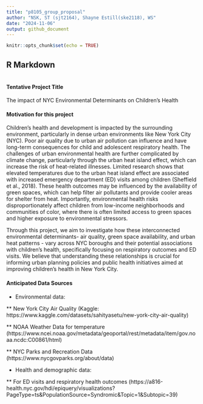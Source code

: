 ```yaml
---
title: "p8105_group_proposal"
author: "NSK, ST (sjt2164), Shayne Estill(ske2118), WS"
date: "2024-11-06"
output: github_document
---
```


```r

knitr::opts_chunk$set(echo = TRUE)

```

## R Markdown

```r


```

#### Tentative Project Title  

The impact of NYC Environmental Determinants on Children’s Health  

#### Motivation for this project 

Children’s health and development is impacted by the surrounding environment, particularly in dense urban environments like New York City (NYC). Poor air quality due to urban air pollution can influence and have long-term consequences for child and adolescent respiratory health. The challenges of urban environmental health are further complicated by climate change, particularly through the urban heat island effect, which can increase the risk of heat-related illnesses. Limited research shows that elevated temperatures due to the urban heat island effect are associated with increased emergency department (ED) visits among children (Sheffield et al., 2018). These health outcomes may be influenced by the availability of green spaces, which can help filter air pollutants and provide cooler areas for shelter from heat. Importantly, environmental health risks disproportionately affect children from low-income neighborhoods and communities of color, where there is often limited access to green spaces and higher exposure to environmental stressors. 

Through this project, we aim to investigate how these interconnected environmental determinants- air quality, green space availability, and urban heat patterns - vary across NYC boroughs and their potential associations with children’s health, specifically focusing on respiratory outcomes and ED visits. We believe that understanding these relationships is crucial for informing urban planning policies and public health initiatives aimed at improving children’s health in New York City. 

 
#### Anticipated Data Sources

* Environmental data:  

** New York City Air Quality (Kaggle: https://www.kaggle.com/datasets/sahityasetu/new-york-city-air-quality) 

** NOAA Weather Data for temperature (https://www.ncei.noaa.gov/metadata/geoportal/rest/metadata/item/gov.noaa.ncdc:C00861/html)  

** NYC Parks and Recreation Data (https://www.nycgovparks.org/about/data)  

* Health and demographic data:  

** For ED visits and respiratory health outcomes (https://a816-health.nyc.gov/hdi/epiquery/visualizations?PageType=ts&PopulationSource=Syndromic&Topic=1&Subtopic=39)  